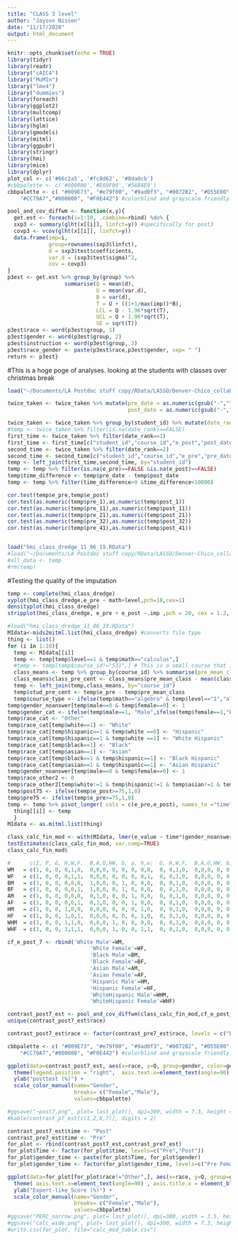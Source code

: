 ```yaml
---
title: "CLASS 3 level"
author: "Jayson Nissen"
date: "11/17/2020"
output: html_document
---
```


```r
knitr::opts_chunk$set(echo = TRUE)
library(tidyr)
library(readr)
library("cAIC4")
library("MuMIn")
library("lme4")
library("dummies")
library(foreach)
library(ggplot2)
library(multcomp)
library(lattice)
library(hglm)
library(gmodels)
library(mitml)
library(ggpubr)
library(stringr)
library(hmi)
library(mice)
library(dplyr)
plot_col <- c('#66c2a5', '#fc8d62', '#8da0cb')
#cbbpalette <- c('#000000','#E69F00','#56B4E9')
cbbpalette <- c( "#009E73", "#e79f00", "#9ad0f3", "#0072B2", "#D55E00", 
    "#CC79A7","#000000", "#F0E442") #colorblind and grayscale friendly.
```

```r
pool_and_cov_diffwm <- function(x,y){
  get.est <- foreach(i=1:10, .combine=rbind) %do% {
  sxp3 <- summary(glht(x[[i]], linfct=y)) #specifically for post3
  covp3 <- vcov(glht(x[[i]], linfct=y))
  data.frame(imp=i, 
             group=rownames(sxp3$linfct),
             d = sxp3$test$coefficients, 
             var.d = (sxp3$test$sigma)^2,
             cov = covp3)
}
p3est <- get.est %>% group_by(group) %>% 
                  summarise(Q = mean(d), 
                            U = mean(var.d), 
                            B = var(d), 
                            T = U + ((1+1/max(imp))*B), 
                            LCL = Q - 1.96*sqrt(T), 
                            UCL = Q + 1.96*sqrt(T),
                            SE = sqrt(T)) 
p3est$race <- word(p3est$group, 1)
p3est$gender <- word(p3est$group, 2)
p3est$instruction <- word(p3est$group, 3)
p3est$race_gender <- paste(p3est$race,p3est$gender, sep= " ")
return <- p3est}
```

#This is a hoge poge of analyses.
looking at the students with classes over christmas break
```r
load("~/Documents/LA Postdoc stuff copy/RData/LASSO/Denver-Chico_collaboration/CLASS_analysis/CLASS_taken_multiple_times.Rdata")
```


```r
twice_taken <- twice_taken %>% mutate(pre_date = as.numeric(gsub("-","",substr(pre_submitted,1,10))),
                                      post_date = as.numeric(gsub("-","",substr(post_submitted,1,10))))

twice_taken <- twice_taken %>% group_by(student_id) %>% mutate(date_rank = dense_rank((pre_date)))
#temp <- twice_taken %>% filter(is.na(date_rank)==FALSE)
first_time <- twice_taken %>% filter(date_rank==1)
first_time <- first_time[c("student_id","course_id","e_post","post_date", "post_1","post_11","post_21","post_32","post_41")]
second_time <- twice_taken %>% filter(date_rank==2)
second_time <- second_time[c("student_id","course_id","e_pre","pre_date", "pre_1", "pre_11", "pre_21", "pre_32", "pre_41")]
temp <- left_join(first_time,second_time, by="student_id")
temp <- temp %>% filter(is.na(e_pre)==FALSE &is.na(e_post)==FALSE)
temp$time_difference <- temp$pre_date - temp$post_date
temp <- temp %>% filter(time_difference>0 &time_difference<10000)

cor.test(temp$e_pre,temp$e_post)
cor.test(as.numeric(temp$pre_1),as.numeric(temp$post_1))
cor.test(as.numeric(temp$pre_11),as.numeric(temp$post_11))
cor.test(as.numeric(temp$pre_21),as.numeric(temp$post_21))
cor.test(as.numeric(temp$pre_32),as.numeric(temp$post_32))
cor.test(as.numeric(temp$pre_41),as.numeric(temp$post_41))



```




```r
load("hmi_class_dredge_11_06_19.RData")
#load("~/Documents/LA Postdoc stuff copy/RData/LASSO/Denver-Chico_collaboration/Data Compilation/Combine/LASSO_data_6_19_for_research")
#all_data <- temp
#rm(temp)
```

#Testing the quality of the imputation
```r
temp <- complete(hmi_class_dredge)
xyplot(hmi_class_dredge,e_pre ~ math+level,pch=18,cex=1)
densityplot(hmi_class_dredge)
stripplot(hmi_class_dredge, e_pre + e_post ~.imp ,pch = 20, cex = 1.2, hor=TRUE)
```





```r
#load("hmi_class_dredge_11_06_19.RData")
MIdata<-mids2mitml.list(hmi_class_dredge) #converts file type
thing <- list()
for (i in 1:10){
  temp <- MIdata[[i]]
  temp <- temp[temp$level==1 & temp$math=="calculus",]
  #temp <- temp[temp$course_id!="531",] # This is a small course that is throwing off the class means -- outlier
  class_means <- temp %>% group_by(course_id) %>% summarise(pre_mean_class = mean(e_pre))
  class_means$class_pre_cent <- class_means$pre_mean_class - mean(class_means$pre_mean_class)
  temp <- left_join(temp,class_means, by="course_id")
  temp$stud_pre_cent <- temp$e_pre - temp$pre_mean_class
  temp$course_type <- ifelse(temp$math=="algebra" & temp$level=="1","algmech",ifelse(temp$math=="calculus" & temp$level=="1","calcmech",ifelse(temp$math=="algebra" & temp$level=="2","algenm",ifelse(temp$math=="calculus" & temp$level=="2","calcenm","other"))))
temp$gender_noanswer[temp$male==0 & temp$female==0] <- 1
temp$gender_cat <- ifelse(temp$male==1, "Male",ifelse(temp$female==1,"Female","Other"))
temp$race_cat <- "Other"
temp$race_cat[temp$white==1] <- "White"
temp$race_cat[temp$hispanic==1 & temp$white ==0] <- "Hispanic"
temp$race_cat[temp$hispanic==1 & temp$white ==1] <- "White Hispanic"
temp$race_cat[temp$black==1] <- "Black"
temp$race_cat[temp$asian==1] <- "Asian"
temp$race_cat[temp$black==1 & temp$hispanic==1] <- "Black Hispanic"
temp$race_cat[temp$asian==1 & temp$hispanic==1] <- "Asian Hispanic"
temp$gender_noanswer[temp$male==0 & temp$female==0] <- 1
temp$race_other2 <- 0
temp$race_other2[temp$white!=1 & temp$hispanic!=1 & temp$asian!=1 & temp$black !=1] <-1
temp$post75 <- ifelse(temp$e_post>=75,1,0)
temp$pre75 <- ifelse(temp$e_pre>=75,1,0)
temp <- temp %>% pivot_longer( cols = c(e_pre,e_post), names_to ="time", values_to = "e_value")
  thing[[i]] <- temp
  }
MIdata <- as.mitml.list(thing)

```

```r
class_calc_fin_mod <- with(MIdata, lmer(e_value ~ time*(gender_noanswer + hispanic*white + female*(black + asian + hispanic + white) + race_other2)  +  (1|course_id:ID)))
testEstimates(class_calc_fin_mod, var.comp=TRUE)
class_calc_fin_mod$
```




```r
#      c(I, P, G, H,W,F,  B,A,O,HW, b, a, h,w:  G, H,W,F,  B,A,O,HW, b, a, h,w )
WM   = c(1, 0, 0, 0,1,0,  0,0,0, 0, 0, 0, 0,0,  0, 0,1,0,  0,0,0, 0, 0, 0, 0,0 )
WF   = c(1, 0, 0, 0,1,1,  0,0,0, 0, 0, 0, 0,1,  0, 0,1,0,  0,0,0, 0, 0, 0, 0,0 )
BM   = c(1, 0, 0, 0,0,0,  1,0,0, 0, 1, 0, 0,0,  0, 0,1,0,  0,0,0, 0, 0, 0, 0,0 )
BF   = c(1, 0, 0, 0,0,1,  1,0,0, 0, 1, 0, 0,0,  0, 0,1,0,  0,0,0, 0, 0, 0, 0,0 )
AM   = c(1, 0, 0, 0,0,0,  0,1,0, 0, 0, 1, 0,0,  0, 0,1,0,  0,0,0, 0, 0, 0, 0,0 )
AF   = c(1, 0, 0, 0,0,1,  0,1,0, 0, 0, 1, 0,0,  0, 0,1,0,  0,0,0, 0, 0, 0, 0,0 )
HM   = c(1, 0, 0, 1,0,0,  0,0,0, 0, 0, 0, 1,0,  0, 0,1,0,  0,0,0, 0, 0, 0, 0,0 )
HF   = c(1, 0, 0, 1,0,1,  0,0,0, 0, 0, 0, 1,0,  0, 0,1,0,  0,0,0, 0, 0, 0, 0,0 )
WHM  = c(1, 0, 0, 1,1,0,  0,0,0, 1, 0, 0, 0,0,  0, 0,1,0,  0,0,0, 0, 0, 0, 0,0 )
WHF  = c(1, 0, 0, 1,1,1,  0,0,0, 1, 0, 0, 1,1,  0, 0,1,0,  0,0,0, 0, 0, 0, 0,0 )

cf_e_post_7 <- rbind('White Male'=WM,  
                          'White Female'=WF,
                          'Black Male'=BM,  
                          'Black Female'=BF,
                          'Asian Male'=AM, 
                          'Asian Female'=AF,
                          'Hispanic Male'=HM, 
                          'Hispanic Female'=HF,
                          'WhiteHispanic Male'=WHM,  
                          'WhiteHispanic Female'=WHF)

contrast_post7_est <- pool_and_cov_diffwm(class_calc_fin_mod,cf_e_post_7)
unique(contrast_post7_est$race)

contrast_post7_est$race <- factor(contrast_pre7_est$race, levels = c("Black", "Hispanic", "WhiteHispanic", "Asian",    "White"))

cbbpalette <- c( "#009E73", "#e79f00", "#9ad0f3", "#0072B2", "#D55E00", 
    "#CC79A7","#000000", "#F0E442") #colorblind and grayscale friendly.

ggplot(data=contrast_post7_est, aes(x=race, y=Q, group=gender, color=gender)) + geom_point(position = position_dodge(width=0.90)) + geom_errorbar(aes( ymax= Q+SE, ymin=Q-SE), position="dodge")+
  theme(legend.position = "right",  axis.text.x=element_text(angle=90) , axis.title.x = element_blank(), axis.ticks.x=element_blank(),panel.grid.major = element_blank(), panel.grid.minor = element_blank(),panel.background = element_blank(), axis.line = element_line(colour = "black"),text = element_text(size=16, color = "black")) +
  ylab("posttest (%)") +
  scale_color_manual(name="Gender",
                     breaks= c("Female","Male"),
                     values=cbbpalette) 

#ggsave("~post7.png", plot= last_plot(), dpi=300, width = 7.3, height = 3.25, units = "in", device = "png")
#kable(contrast_p7_est[c(1,2,6,7)], digits = 2)
```






```r
contrast_post7_est$time <- "Post"
contrast_pre7_est$time <- "Pre"
for_plot <- rbind(contrast_post7_est,contrast_pre7_est)
for_plot$Time <- factor(for_plot$time, levels=c("Pre","Post")) 
for_plot$gender_time <- paste(for_plot$Time, for_plot$gender)
for_plot$gender_time <- factor(for_plot$gender_time, levels=c("Pre Female","Pre Male","Post Female","Post Male"))

ggplot(data=for_plot[for_plot$race!="Other",], aes(x=race, y=Q, group=gender_time, color=gender, shape=Time)) + geom_point(position = position_dodge(width=0.90), size=2) + geom_errorbar(aes( ymax= Q+SE, ymin=Q-SE), position="dodge")+
  theme( axis.text.x=element_text(angle=90) , axis.title.x = element_blank(), axis.ticks.x=element_blank(),panel.grid.major = element_blank(), panel.grid.minor = element_blank(),panel.background = element_blank(), axis.line = element_line(colour = "black"),text = element_text(size=16, color = "black")) +
  ylab("Expert-like Score (%)") +
  scale_color_manual(name="Gender",
                     breaks= c("Female","Male"),
                     values=cbbpalette) 
#ggsave("PERC_narrow.png", plot= last_plot(), dpi=300, width = 3.5, height = 4.5, units = "in", device = "png")
#ggsave("calc_wide.png", plot= last_plot(), dpi=300, width = 7.3, height = 3.75, units = "in", device = "png")
#write.csv(for_plot, file="calc_mod_table.csv")
```
